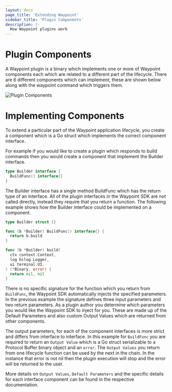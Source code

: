 ```yaml
---
layout: docs
page_title: 'Extending Waypoint'
sidebar_title: 'Plugin Components'
description: |-
  How Waypoint plugins work
---
```


# Plugin Components

A Waypoint plugin is a binary which implements one or more of Waypoint components each which are related
to a different part of the lifecycle. There are 6 different components which can implement, these are shown below along
with the waypoint command which triggers them.

![Plugin Components](/img/extending-waypoint/components.png)

# Implementing Components

To extend a particular part of the Waypoint application lifecycle, you create a component which is a Go
struct which implements the correct component interface.

For example if you would like to create a plugin which responds to build commands then you would create a
component that implement the Builder interface.

```go
type Builder interface {
  BuildFunc() interface{}
}
```

The Builder interface has a single method BuildFunc which has the return type of an interface. All of the plugin interfaces
in the Waypoint SDK are not called directly, instead they require that you return a function. The following example shows
how the Builder interface could be implemented on a component.

```go
type Builder struct {}

func (b *Builder) BuildFunc() interface{} {
  return b.build
}

func (b *Builder) build(
  ctx context.Context,
  log hclog.Logger,
  ui terminal.UI,
) (*Binary, error) {
  return nil, nil
}
```

There is no specific signature for the function which you return from `BuildFunc`, the Waypoint SDK automatically injects the
specified parameters. In the previous example the signature defines three input parameters and two return parameters.
As a plugin author you determine which parameters you would like the Waypoint SDK to inject for you. These are made up of
the Default Parameters and also custom Output Values which are returned from other components.

The output parameters, for each of the component interfaces is more strict and differs from interface to interface.
In this example for `BuildFunc` you are required to return an `Output Value` which is a Go struct serializable to a Protocol
Buffer binary object and an `error`. The `Output Values` you return from one lifecycle function can be used
by the next in the chain. In the instance that error is not nil then the plugin execution will stop and the error will be
returned to the user.

More details on `Output Values`, `Default Parameters` and the specific details for each interface component can be found
in the respective documentation.

